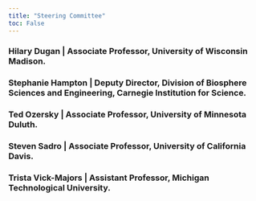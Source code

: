 ```yaml
---
title: "Steering Committee"
toc: False
---
```


### Hilary Dugan | Associate Professor, University of Wisconsin Madison.

### Stephanie Hampton | Deputy Director, Division of Biosphere Sciences and Engineering, Carnegie Institution for Science.

### Ted Ozersky | Associate Professor, University of Minnesota Duluth.

### Steven Sadro | Associate Professor, University of California Davis.

### Trista Vick-Majors | Assistant Professor, Michigan Technological University.
